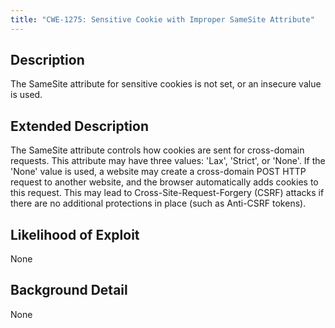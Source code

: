 ```yaml
---
title: "CWE-1275: Sensitive Cookie with Improper SameSite Attribute"
---
```


## Description
The SameSite attribute for sensitive cookies is not set, or an insecure value is used.

## Extended Description
The SameSite attribute controls how cookies are sent for cross-domain requests. This attribute may have three values: 'Lax', 'Strict', or 'None'. If the 'None' value is used, a website may create a cross-domain POST HTTP request to another website, and the browser automatically adds cookies to this request. This may lead to Cross-Site-Request-Forgery (CSRF) attacks if there are no additional protections in place (such as Anti-CSRF tokens).

## Likelihood of Exploit
None

## Background Detail
None
        